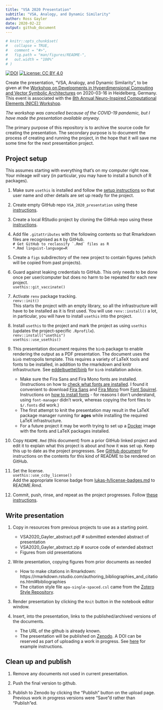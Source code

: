 ```yaml
---
title: "VSA 2020 Presentation"
subtitle: "VSA, Analogy, and Dynamic Similarity"
author: Ross Gayler
date: 2020-02-22
output: github_document
---
```


<!-- README.md is generated from README.Rmd. Please edit that file -->

```r

# knitr::opts_chunk$set(
#   collapse = TRUE,
#   comment = "#>",
#   fig.path = "man/figures/README-",
#   out.width = "100%"
# )

```

<!-- badges: start -->
[![DOI](https://zenodo.org/badge/DOI/10.5281/zenodo.3700836.svg)](https://doi.org/10.5281/zenodo.3700836)
[![License: CC BY 4.0](https://img.shields.io/badge/License-CC%20BY%204.0-lightgrey.svg)](https://creativecommons.org/licenses/by/4.0/)
<!-- badges: end -->

Create the presentation, "VSA, Analogy, and Dynamic Similarity", to be given 
at the [Workshop on Developments in Hyperdimensional Computing and Vector Symbolic Architectures](https://sites.google.com/view/vsaworkshop2020/home)
on 2020-03-16
in Heidelberg, Germany.
This event is associated with the [8th Annual Neuro-Inspired Computational Elements (NICE) Workshop](https://niceworkshop.org/nice-2020/).

*The workshop was cancelled because of the COVID-19 pandemic,
but I have made the presentation available anyway.*

The primary purpose of this repository is to archive the source code for creating the presentation.
The secondary purpose is to document the process of creating and running the project,
in the hope that it will save me some time for the next presentation project.

## Project setup

This assumes starting with everything that's on my computer right now.
Your mileage *will* vary
(in particular, you may have to install a bunch of R packages).

1. Make sure `usethis` is installed
and follow the [setup instructions](https://usethis.r-lib.org/articles/articles/usethis-setup.html) 
so that user name and other details are set up ready for the project.

1. Create empty GitHub repo `VSA_2020_presentation`
using these [instructions](https://happygitwithr.com/new-github-first.html#make-a-repo-on-github-2).

1. Create a local RStudio project by cloning the GitHub repo
using these [instructions](https://happygitwithr.com/new-github-first.html#new-rstudio-project-via-git-clone).

1. Add file `.gitattributes` with the following contents
  so that Rmarkdown files are recognised as `R` by GitHub.  
    ```
    # Get GitHub to reclassify `.Rmd` files as R
    ```  
    ```
    *.Rmd linguist-language=R
    ```
1. Create a `figs` subdirectory of the new project to contain figures
(which will be copied from past projects).

1. Guard against leaking credentials to GitHub.
This only needs to be done once per user/computer
but does no harm to be repeated for each new project.  
    ```
    usethis::git_vaccinate()
    ```

1. Activate `renv` package tracking.  
    ```
    renv::init()
    ```  
    This starts the project with an empty library,
    so all the infrastructure will have to be installed as it is first used.
    You will use `renv::install()` a lot,
    in particular, you will have to install `usethis` into the project.

1. Install `usethis` to the project and mark the project as using `usethis`
(updates the project-specific `.Rprofile`).  
    ```
    renv::install("usethis")  
    ```  
    ```
    usethis::use_usethis()
    ```

1. This presentation document requires the `binb` package to enable rendering the output as a PDF presentation.
The document uses the `binb` metropolis template. 
This requires a variety of LaTeX tools and fonts to be installed,
in addition to the rmarkdown and knitr infrastructure.
See [eddelbuettel/binb](https://github.com/eddelbuettel/binb) for `binb` installation advice.
    * Make sure the Fira Sans and Fira Mono fonts are installed. 
    (Instructions on how to [check what fonts are installed](https://www.cyberciti.biz/tips/quickly-list-all-available-fonts.html).
    I found it convenient to download [Fira Sans](https://www.fontsquirrel.com/fonts/fira-sans) 
    and [Fira Mono](https://www.fontsquirrel.com/fonts/fira-mono) from [Font Squirrel](https://www.fontsquirrel.com).
    Instructions on [how to install fonts](https://itsfoss.com/install-fonts-ubuntu/) - 
    for reasons I don't understand, using `font-manager` didn't work,
    whereas copying the font files to `$/.fonts` did work.) 
    * The first attempt to knit the presentation
    may result in the LaTeX package manager running for **ages**
    while installing the required LaTeX infrastructure.
    * For a future project it may be worth trying to set up a [Docker](https://www.docker.com/) image
    with the fonts and LaTeX packages installed.

1. Copy `README.Rmd` (this document) from a prior GitHub linked project
and edit it to explain what this project is about and how it was set up.
Keep this up to date as the project progresses.
See [GitHub document](https://rmarkdown.rstudio.com/github_document_format.html)
for instructions on the contents for this kind of README to be rendered on GitHub.

1. Set the license.  
    ```
    usethis::use_ccby_license()
    ```  
    Add the appropriate license badge from [lukas-h/license-badges.md](https://gist.github.com/lukas-h/2a5d00690736b4c3a7ba) to README.Rmd.

1. Commit, push, rinse, and repeat as the project progresses.
Follow [these instructions](https://happygitwithr.com/new-github-first.html#make-local-changes-save-commit-1).

## Write presentation

1. Copy in resources from previous projects to use as a starting point.  
    * VSA2020_Gayler_abstract.pdf # submitted extended abstract of presentation
    * VSA2020_Gayler_abstract.zip # source code of extended abstract
    * Figures from old presentations

1. Write presentation, copying figures from prior documents as needed
    * How to make citations in Rmarkdown: https://rmarkdown.rstudio.com/authoring_bibliographies_and_citations.html#bibliographies
    * The citation style file `apa-single-spaced.csl` came from the 
    [Zotero Style Repository](https://www.zotero.org/styles?q=id%3Aapa-single-spaced&fields=psychology&format=author-date).

1. Render presentation by clicking the `Knit` button in the notebook editor window.

1. Insert, into the presentation, links to the published/archived versions of the documents.  
    * The URL of the github is already known.
    * The presentation will be published on [Zenodo](https://zenodo.org).
    A DOI can be reserved as part of uploading a work in progress.
    See [here](https://instruct-eric.eu/help/other/zenodo-upload-guidelines)
  for example instructions.

## Clean up and publish

1. Remove any documents not used in current presentation.

1. Push the final version to github.

1. Publish to Zenodo by clicking the "Publish" button on the upload page.
  Previous work in progress versions were "Save"d rather than "Publish"ed.
